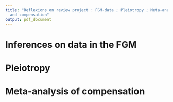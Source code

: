 ```yaml
---
title: "Reflexions on review project : FGM-data ; Pleiotropy ; Meta-analysis meta-genomes
  and compensation"
output: pdf_document
---
```


# Inferences on data in the FGM

# Pleiotropy

# Meta-analysis of compensation